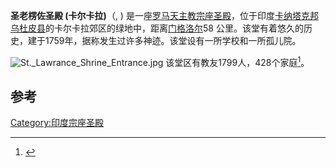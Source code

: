 {{Infobox church
| denomination           = [[罗马天主教|罗马天主教]]
| name                   = 圣老楞佐圣殿 (卡尔卡拉)St. Lawrence Minor Basilica 
| fullname               = 
| image                  = St. Lawrence Shrine (Karkala).jpg
| imagesize              = 250
| coordinates            = {{coord|13|12|21.3516|N|74|58|19.4016|E|display=inline,title}}
| country                = [[印度|印度]]
| location               = [[卡纳塔克邦|卡纳塔克邦]][[乌杜皮县|乌杜皮县]]卡尔卡拉
| website                = [http://www.stlawrenceattur.org/ www.stlawrenceattur.org]
| founded date           = 1759
| founder                = 
| dedication             = [[圣老楞佐|圣老楞佐]]
| consecrated date       =  1901年1月22日
| status                 = [[宗座圣殿|宗座圣殿]]
| style                  = 哥特式
| parish                 = George D'Souza, Jencil Alva
| diocese                = [[天主教烏都皮教區|天主教烏都皮教區]]
| province               = [[班加罗尔|班加罗尔]]
| district               = [[乌杜皮县|乌杜皮县]]
}}
'''圣老楞佐圣殿 (卡尔卡拉)'''（{{lang-pt|São Lourenço de Carcoal}}, {{lang-en|St. Lawrence of Karkala}}) 是一座[[罗马天主教|罗马天主教]][[宗座圣殿|宗座圣殿]]，位于印度[[卡纳塔克邦|卡纳塔克邦]][[乌杜皮县|乌杜皮县]]的卡尔卡拉郊区的绿地中，距离[[门格洛尔|门格洛尔]]58 公里。该堂有着悠久的历史，建于1759年，据称发生过许多神迹。该堂设有一所学校和一所孤儿院。

[[File:St._Lawrance_Shrine_Entrance.jpg|thumb]]
该堂区有教友1799人，428个家庭<ref>{{cite web |url=http://www.udupidiocese.in/parishes/parishes/105-karkal-attur |title=KARKAL-ATTUR |publisher=udupidiocese.in |accessdate=2020-11-16 |archive-date=2020-03-01 |archive-url=https://web.archive.org/web/20200301185026/https://www.udupidiocese.in/parishes/parishes/105-karkal-attur |dead-url=no }}</ref>。

==参考==
{{reflist}}
{{印度宗座圣殿}}
[[Category:印度宗座圣殿|Category:印度宗座圣殿]]